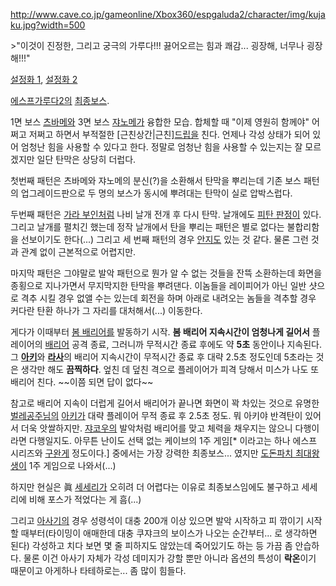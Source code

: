 http://www.cave.co.jp/gameonline/Xbox360/espgaluda2/character/img/kujaku.jpg?width=500

>"이것이 진정한, 그리고 궁극의 가루다!!! 끓어오르는 힘과 쾌감... 굉장해, 너무나 굉장해!!!"

[http://cfile209.uf.daum.net/original/197C12224C42D162722D7F 설정화 1], [http://cfile223.uf.daum.net/original/1776022E4C42F10CCD63FB 설정화 2]

[[에스프가루다2]]의 [[최종보스]].

1면 보스 [[츠바메]]와 3면 보스 [[쟈노메]]가 융합한 모습. 합체할 때 "이제 영원히 함께야" 어쩌고 저쩌고 하면서 부적절한 [근친상간|근친][[드립]]을 친다. 언제나 각성 상태가 되어 있어 엄청난 힘을 사용할 수 있다고 한다. 정말로 엄청난 힘을 사용할 수 있는지는 잘 모르겠지만 일단 탄막은 상당히 더럽다.

첫번째 패턴은 츠바메와 쟈노메의 분신(?)을 소환해서 탄막을 뿌리는데 기존 보스 패턴의 업그레이드판으로 두 명의 보스가 동시에 뿌려대는 탄막이 실로 압박스럽다.

두번째 패턴은 [[가라 부인]]처럼 나비 날개 전개 후 다시 탄막. 날개에도 [[피탄 판정]]이 있다. 그리고 날개를 펼치긴 했는데 정작 날개에서 탄을 뿌리는 패턴은 별로 없다는 불합리함을 선보이기도 한다(...) 그리고 세 번째 패턴의 경우 [[안지]]도 있는 것 같다. 물론 그런 것과 관계 없이 근본적으로 어렵지만.

마지막 패턴은 그야말로 발악 패턴으로 뭔가 알 수 없는 것들을 잔뜩 소환하는데 화면을 종횡으로 지나가면서 무지막지한 탄막을 뿌려댄다. 이놈들을 레이피어가 아닌 일반 샷으로 격추 시킬 경우 없앨 수는 있는데 회전을 하며 아래로 내려오는 놈들을 격추할 경우 커다란 탄환 하나가 그 자리를 대처해서(...) 이동한다.

게다가 이때부터 [[봄 배리어]]를 발동하기 시작. '''봄 배리어 지속시간이 엄청나게 길어서''' 플레이어의 [[배리어]] 공격 종료, 그러니까 무적시간 종료 후에도 약 '''5초''' 동안이나 지속된다. 그 '''[[아키(벌레공주님)|아키]]'''와 '''[[라사(벌레공주님)|라사]]'''의 배리어 지속시간이 무적시간 종료 후 대략 2.5초 정도인데 5초라는 것은 생각만 해도 '''끔찍하다'''. 엎친 데 덮친 격으로 플레이어가 피격 당해서 미스가 나도 또 배리어 친다. ~~이쯤 되면 답이 없다~~

참고로 배리어 지속이 더럽게 길어서 배리어가 끝나면 화면이 꽉 차있는 것으로 유명한 [[벌레공주님]]의 [[아키(벌레공주님)|아키]]가 대략 플레이어 무적 종료 후 2.5초 정도. 뭐 아키야 반격탄이 있어서 더욱 앗쌀하지만. [[쟈코우]]의 발악처럼 배리어를 맞고 체력을 채우지는 않으니 다행이라면 다행일지도. 아무튼 난이도 선택 없는 케이브의 1주 게임[* 이라고는 하나 에스프 시리즈와 [[구완게]] 정도이다.] 중에서는 가장 강력한 최종보스... 였지만 [[도돈파치 최대왕생]]이 1주 게임으로 나와서(...)

하지만 현실은 眞 [[세세리]]가 오히려 더 어렵다는 이유로 최종보스임에도 불구하고 세세리에 비해 포스가 적었다는 게 흠(...)

그리고 [[아사기]]의 경우 성령석이 대충 200개 이상 있으면 발악 시작하고 피 깎이기 시작할 때부터(타이밍이 애매한데 대충 쿠쟈크의 보이스가 나오는 순간부터... 로 생각하면 된다) 각성하고 치다 보면 몇 줄 피하지도 않았는데 죽어있기도 하는 등 가끔 좀 안습하다. 물론 이건 아사기 자체가 각성 데미지가 강할 뿐만 아니라 옵션의 특성이 '''락온'''이기 때문이고 아게하나 타테하로는... 좀 많이 힘들다.
